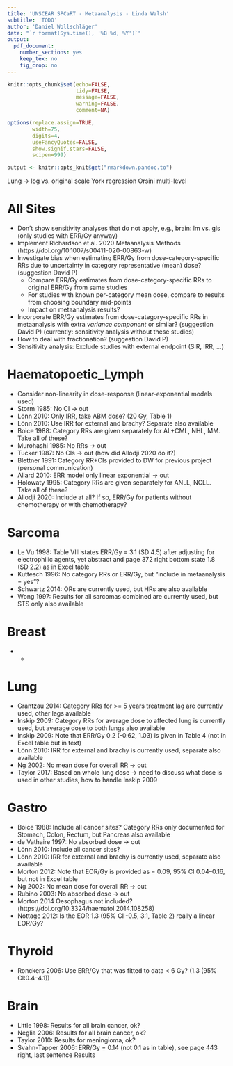 ```yaml
---
title: 'UNSCEAR SPCaRT - Metaanalysis - Linda Walsh'
subtitle: 'TODO'
author: 'Daniel Wollschläger'
date: "`r format(Sys.time(), '%B %d, %Y')`"
output:
  pdf_document:
    number_sections: yes
    keep_tex: no
    fig_crop: no
---
```

    
```r
knitr::opts_chunk$set(echo=FALSE,
                      tidy=FALSE,
                      message=FALSE,
                      warning=FALSE,
                      comment=NA)

options(replace.assign=TRUE,
        width=75,
        digits=4,
        useFancyQuotes=FALSE,
        show.signif.stars=FALSE,
        scipen=999)

output <- knitr::opts_knit$get("rmarkdown.pandoc.to")
```

Lung -> log vs. original scale
York regression
Orsini multi-level

# All Sites

  * Don't show sensitivity analyses that do not apply, e.g., brain: lm vs. gls (only studies with ERR/Gy anyway)
  * Implement Richardson et al. 2020 Metaanalysis Methods (https://doi.org/10.1007/s00411-020-00863-w)
  * Investigate bias when estimating ERR/Gy from dose-category-specific RRs due to uncertainty in category representative (mean) dose? (suggestion David P)
      * Compare ERR/Gy estimates from dose-category-specific RRs to original ERR/Gy from same studies
      * For studies with known per-category mean dose, compare to results from choosing boundary mid-points
      * Impact on metaanalysis results?
  * Incorporate ERR/Gy estimates from dose-category-specific RRs in metaanalysis with extra *variance component* or similar? (suggestion David P) (currently: sensitivity analysis without these studies)
  * How to deal with fractionation? (suggestion David P)
  * Sensitivity analysis: Exclude studies with external endpoint (SIR, IRR, ...)

# Haematopoetic_Lymph

  * Consider non-linearity in dose-response (linear-exponential models used)
  * Storm 1985: No CI -> out
  * Lönn 2010: Only IRR, take ABM dose? (20 Gy, Table 1)
  * Lönn 2010: Use IRR for external and brachy? Separate also available
  * Boice 1988: Category RRs are given separately for AL+CML, NHL, MM. Take all of these?
  * Murohashi 1985: No RRs -> out
  * Tucker 1987: No CIs -> out (how did Allodji 2020 do it?)
  * Blettner 1991: Category RR+CIs provided to DW for previous project (personal communication)
  * Allard 2010: ERR model only linear exponential -> out
  * Holowaty 1995: Category RRs are given separately for ANLL, NCLL. Take all of these?
  * Allodji 2020: Include at all? If so, ERR/Gy for patients without chemotherapy or with chemotherapy?

# Sarcoma

  * Le Vu 1998: Table VIII states ERR/Gy = 3.1 (SD 4.5) after adjusting for electrophilic agents, yet abstract and page 372 right bottom state 1.8 (SD 2.2) as in Excel table
  * Kuttesch 1996: No category RRs or ERR/Gy, but "include in metaanalysis = yes"?
  * Schwartz 2014: ORs are currently used, but HRs are also available
  * Wong 1997: Results for all sarcomas combined are currently used, but STS only also available

# Breast

  * -

# Lung

  * Grantzau 2014: Category RRs for >= 5 years treatment lag are currently used, other lags available
  * Inskip 2009: Category RRs for average dose to affected lung is currently used, but average dose to both lungs also available
  * Inskip 2009: Note that ERR/Gy 0.2 (-0.62, 1.03) is given in Table 4 (not in Excel table but in text)
  * Lönn 2010: IRR for external and brachy is currently used, separate also available
  * Ng 2002: No mean dose for overall RR -> out
  * Taylor 2017: Based on whole lung dose -> need to discuss what dose is used in other studies, how to handle Inskip 2009

# Gastro

  * Boice 1988: Include all cancer sites? Category RRs only documented for Stomach, Colon, Rectum, but Pancreas also available
  * de Vathaire 1997: No absorbed dose -> out
  * Lönn 2010: Include all cancer sites?
  * Lönn 2010: IRR for external and brachy is currently used, separate also available
  * Morton 2012: Note that EOR/Gy is provided as = 0.09, 95% CI 0.04–0.16, but not in Excel table
  * Ng 2002: No mean dose for overall RR -> out
  * Rubino 2003: No absorbed dose -> out
  * Morton 2014 Oesophagus not included? (https://doi.org/10.3324/haematol.2014.108258)
  * Nottage 2012: Is the EOR 1.3 (95% CI -0.5, 3.1, Table 2) really a linear EOR/Gy?

# Thyroid

  * Ronckers 2006: Use ERR/Gy that was fitted to data < 6 Gy? (1.3 (95% CI:0.4–4.1))

# Brain

  * Little 1998: Results for all brain cancer, ok?
  * Neglia 2006: Results for all brain cancer, ok?
  * Taylor 2010: Results for meningioma, ok?
  * Svahn-Tapper 2006: ERR/Gy = 0.14 (not 0.1 as in table), see page 443 right, last sentence Results
